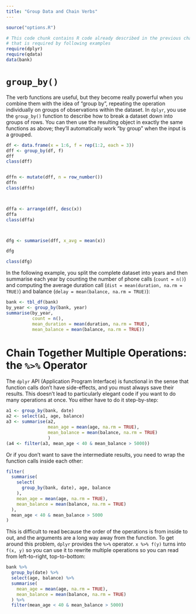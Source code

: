 ```yaml
---
title: "Group Data and Chain Verbs"
---
```


```r
source("options.R")
```

```r
# This code chunk contains R code already described in the previous chapters
# that is required by following examples
require(dplyr)
require(qdata)
data(bank)
```


# `group_by()`

The verb functions are useful, but they become really powerful when you combine them with the idea of “group by”, repeating the operation individually on groups of observations within the dataset.
In `dplyr`, you use the `group_by()` function to describe how to break a dataset down into groups of rows. You can then use the resulting object in exactly the same functions as above; they’ll automatically work “by group” when the input is a grouped.

<!-- explain -->

```r
df <- data.frame(x = 1:6, f = rep(1:2, each = 3))
dff <- group_by(df, f)
dff
class(dff)


dffn <- mutate(dff, n = row_number())
dffn
class(dffn)



dffa <- arrange(dff, desc(x))
dffa
class(dffa)



dfg <- summarise(dff, x_avg = mean(x))

dfg

class(dfg)
```

In the following example, you split the complete dataset into years and then summarise each year by counting the number of phone calls (`count = n()`) and computing the average duration call (`dist = mean(duration, na.rm = TRUE)`) and balance (`delay = mean(balance, na.rm = TRUE)`):

```r
bank <- tbl_df(bank)
by_year <- group_by(bank, year)
summarise(by_year,
          count = n(),
          mean_duration = mean(duration, na.rm = TRUE),
          mean_balance = mean(balance, na.rm = TRUE))
```

<!--


```r
dm <- mtcars %>% 
  group_by(cyl, carb) %>%
  summarise(mpg_mean = mean(mpg))


tapply(dm$mpg_mean, list(dm$cyl, dm$carb), FUN = I)

with(dm, tapply(mpg_mean, list(cyl, carb), FUN = I))

require(xtable)
xtabs(mpg_mean~cyl+carb, data = dm)

```

Then, you search for the number of days covered per year. You report also the number of phone calls per year:

```r
summarise(by_year,
          days = n_distinct(date),
          count = n())
```

When you group by multiple variables, each summary peels off one level of the grouping. That makes it easy to progressively roll up a dataset:

```r
daily <- group_by(bank, year, month, day)
groups(daily)

per_day <- summarise(daily, calls = n())
groups(per_day)

per_month <- summarise(per_day, calls = sum(calls))
groups(per_month)

per_year <- summarise(per_month, calls = sum(calls))
groups(per_year)
```

```r
df <- data.frame(year = rep(c(2010, 2011, 2012), each = 3), 
                 month = rep(1:3, each = 3), 
                 day = rep(20:22, 3), 
                 x = 1:9)

df

df1 <- df %>% group_by(year, month, day) 

groups(df1)

df2 <-  df1 %>% 
  summarise(x_avg = mean(x), n = n())

df2

groups(df2)

summarise(df2, n())

ungroup(df2) %>% summarise(n())

```

-->

# Chain Together Multiple Operations: the `%>%` Operator

The `dplyr` API (Application Program Interface) is functional in the sense that function calls don’t have side-effects, and you must always save their results. This doesn’t lead to particularly elegant code if you want to do many operations at once. You either have to do it step-by-step:

```r
a1 <- group_by(bank, date)
a2 <- select(a1, age, balance)
a3 <- summarise(a2,
                mean_age = mean(age, na.rm = TRUE),
                mean_balance = mean(balance, na.rm = TRUE)
                )
(a4 <- filter(a3, mean_age < 40 & mean_balance > 5000))
```

Or if you don’t want to save the intermediate results, you need to wrap the function calls inside each other:

```r
filter(
  summarise(
    select(
      group_by(bank, date), age, balance
    ),
    mean_age = mean(age, na.rm = TRUE),
    mean_balance = mean(balance, na.rm = TRUE)
  ),
  mean_age < 40 & mean_balance > 5000
)
```

This is difficult to read because the order of the operations is from inside to out, and the arguments are a long way away from the function. To get around this problem, `dplyr` provides the `%>%` operator. `x %>% f(y)` turns into `f(x, y)` so you can use it to rewrite multiple operations so you can read from left-to-right, top-to-bottom:

```r
bank %>%
  group_by(date) %>%
  select(age, balance) %>%
  summarise(
    mean_age = mean(age, na.rm = TRUE),
    mean_balance = mean(balance, na.rm = TRUE)
  ) %>%
  filter(mean_age < 40 & mean_balance > 5000)
```

